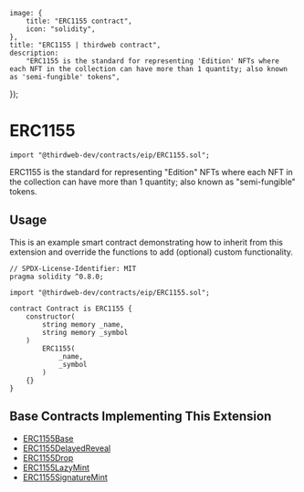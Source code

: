 
	image: {
		title: "ERC1155 contract",
		icon: "solidity",
	},
	title: "ERC1155 | thirdweb contract",
	description:
		"ERC1155 is the standard for representing 'Edition' NFTs where each NFT in the collection can have more than 1 quantity; also known as 'semi-fungible' tokens",
});

# ERC1155

```solidity
import "@thirdweb-dev/contracts/eip/ERC1155.sol";
```

ERC1155 is the standard for representing "Edition" NFTs
where each NFT in the collection can have more than 1 quantity; also known as "semi-fungible" tokens.

<GithubButtonLink href="https://github.com/thirdweb-dev/contracts/blob/main/contracts/eip/ERC1155.sol" />

## Usage

This is an example smart contract demonstrating how to inherit from this extension and override the functions to add (optional) custom functionality.

```solidity
// SPDX-License-Identifier: MIT
pragma solidity ^0.8.0;

import "@thirdweb-dev/contracts/eip/ERC1155.sol";

contract Contract is ERC1155 {
    constructor(
        string memory _name,
        string memory _symbol
    )
        ERC1155(
            _name,
            _symbol
        )
    {}
}
```

## Base Contracts Implementing This Extension

- [ERC1155Base](/contracts/build/base-contracts/erc-1155/base)
- [ERC1155DelayedReveal](/contracts/build/base-contracts/erc-1155/delayed-reveal)
- [ERC1155Drop](/contracts/build/base-contracts/erc-1155/drop)
- [ERC1155LazyMint](/contracts/build/base-contracts/erc-1155/lazy-mint)
- [ERC1155SignatureMint](/contracts/build/base-contracts/erc-1155/signature-mint)

